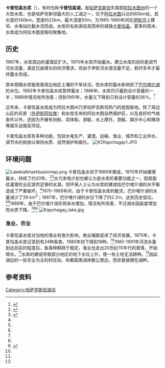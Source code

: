 {{Infobox lake
| name = 卡普恰盖水库
| image = KZKapchagay2.JPG
| alt = 
| caption = 
| image_bathymetry = 
| alt_bathymetry = 
| caption_bathymetry = 
| location = {{flag|Kazakhstan}}[[阿拉木图州|阿拉木图州]]
| coords = {{coord|43|52|0|N|77|30|0|E|region:KZ_type:waterbody|display =inline,title}}
| type = 
| inflow = 
| outflow = 
| catchment = 
| basin_countries = [[哈萨克斯坦|哈萨克斯坦]]
| length = 
| width = 
| area = 
| depth = 
| max-depth = 
| volume = 
| residence_time = 
| shore = 
| elevation = 
| frozen = 
| islands = 
| cities = 
<!--      Map      -->
| pushpin_map             = Kazakhstan
| pushpin_label_position  = 
| pushpin_map_alt         = 
| pushpin_map_caption     = 卡普恰盖水库在哈萨克斯坦的位置
<!--   Below       -->  
| website            = 
| reference          = 
}}

'''卡普恰盖水库'''（{{lang-kk|'''Қапшағай су қоймасы'''}}），有时也称'''卡普恰盖湖'''，是[[哈萨克斯坦|哈萨克斯坦]]东南部[[阿拉木图州|阿拉木图州]]的一个大型水库，也是哈萨克斯坦最大的人工湖之一，位于[[阿拉木图|阿拉木图]]以北约60km处。其长度约140km，宽度约22km，最大深度50m，为1965-1980年间在[[伊犁河|伊犁河]]上建坝、水电站拦截水流而成。水库的名称源自其西岸的城镇[[卡普恰盖|卡普恰盖]]。夏季的周末，水库成为阿拉木图游客的聚集地。

==历史==
1967年，水库周边的灌溉区扩大，1970年水库开始蓄水。建立水库的目的是调节河水流量，满足日益增长的经济需求。但由于伊犁河水源流量不足，耗时多年才最终蓄水完成。

原本预期水库能改善周边地区土壤的干旱状况，但水库的蓄水影响到了[[巴尔喀什湖|巴尔喀什湖]]的水位。1982年卡普恰盖水库暂停蓄水；1986年，水库仍只蓄到设计容量的一半；1988年情况有所改善；但到1991年，水量又下降到只有设计容量的36%。<ref>{{cite book |last=O'Sullivan |first=Patrick |date=2007 |title=The Lakes Handbook: Lake Restoration and Rehabilitation |url=https://books.google.com/books?id=bibY60NWOlEC&pg=PA195&lpg=PA195&dq=Kapchagay+Lake&source=bl&ots=c75invglNT&sig=00hJw4y3-ZURdjpK7b2MecCkaXc&hl=pt-PT&sa=X&ved=0ahUKEwj_rZLOrqDYAhWnJcAKHUHkCqY4ChDoAQhNMAc#v=onepage&q=Kapchagay%20Lake&f=false |location= |publisher=Wiley |page= |isbn=0787689653 |access-date=2020-07-30 |archive-date=2020-08-07 |archive-url=https://web.archive.org/web/20200807075633/https://books.google.com/books?id=bibY60NWOlEC&pg=PA195&lpg=PA195&dq=Kapchagay+Lake&source=bl&ots=c75invglNT&sig=00hJw4y3-ZURdjpK7b2MecCkaXc&hl=pt-PT&sa=X&ved=0ahUKEwj_rZLOrqDYAhWnJcAKHUHkCqY4ChDoAQhNMAc#v=onepage&q=Kapchagay%20Lake&f=false |dead-url=no }}</ref>

近年来，卡普恰盖水库成为阿拉木图州乃至哈萨克斯坦热门的度假胜地。除了周边山区的风景（[[外伊犁阿拉套|外伊犁阿拉套]]）和水库东岸的阿拉木图自然保护区，以及良好的气候条件以外，还因为开展有划船、双体船、游艇、水上摩托、游艇、娱乐中心和赌场等娱乐设施及项目。

卡普恰盖水库有多种功能，包括水电生产、灌溉、运输、渔业、城市和工业供水、调节水的排放以保持水质、自然保护和娱乐。
[[File:KZKapchagay1.JPG|thumb]]

==环境问题==

[[File:Lakebalkhashbasinmap.png|thumb]]
卡普恰盖水坝于1969年建成，1970年开始缓慢蓄水，持续了约20年。<ref name="Hist">{{cite web|url=http://www.history.com/topics/lake-balkhash|title=Lake Balkhash|publisher=History.com|accessdate=May 10, 2010|archiveurl=https://web.archive.org/web/20100308083946/http://www.history.com/topics/lake-balkhash|archivedate=2010-03-08|dead-url=no}}</ref><ref name="FAO">{{cite book|author1=Petr. T.|author2=Morris, M|url=https://books.google.com/books?id=sHkppK-KUaAC&pg=PA48&lpg=PA48&dq=kapchagay+reservoir&source=bl&ots=Pbd9tWNO4p&sig=lcp_dT5jrK-z1Qkn8IDJYXr8iYM&hl=en&ei=1vnnS-3ZH57csAadmb2fBA&sa=X&oi=book_result&ct=result&resnum=6&ved=0CCQQ6AEwBQ#v=onepage&q=kapchagay%20reservoir&f=false|title=Regional Symposium on Sustainable Development of Inland Fisheries under Environmental Constraints|publisher=[[联合国粮农组织|联合国粮农组织]]|work=Country reports presented at the IPFC Working Party of Experts on Inland Fisheries : Bangkok, Thailand, 17–21 October 1994, FAO Fisheries Reports, No. 512|year=1995|pages=48–52|isbn=92-5-103559-8|access-date=2020-07-30|archive-date=2020-08-07|archive-url=https://web.archive.org/web/20200807075100/https://books.google.com/books?id=sHkppK-KUaAC&pg=PA48&lpg=PA48&dq=kapchagay+reservoir&source=bl&ots=Pbd9tWNO4p&sig=lcp_dT5jrK-z1Qkn8IDJYXr8iYM&hl=en&ei=1vnnS-3ZH57csAadmb2fBA&sa=X&oi=book_result&ct=result&resnum=6&ved=0CCQQ6AEwBQ#v=onepage&q=kapchagay%20reservoir&f=false|dead-url=no}}</ref>水力发电计划也被认为是水库的重要功能之一，因其能给灌溉农业区提供足够的水源。但环保人士认为水库的建成给巴尔喀什湖的水平衡造成了严重破坏。<ref name="FAO"/>1970-1985年间，由于卡普恰盖水库的截流，巴尔喀什湖的水量减少了39 km<sup>3</sup>；1987年，巴尔喀什湖的水位下降了约2.2m，达到历史低位。<ref name="Hist"/><ref name="FAO"/>1988年，由于巴尔喀什湖东侧来水增加，情况有所改善，不过湖水因盐度增加而水质下降。<ref name="Hist"/><ref name="FAO"/><ref>{{cite web|url=http://www.britannica.com/facts/5/189932/water-pollution-as-discussed-in-Lake-Balkhash-lake-Kazakhstan|title=Facts about water pollution: Lake Balkhash, as discussed in Lake Balkhash (lake, Kazakhstan)|publisher=[[大英百科全书|大英百科全书]]|accessdate=May 10, 2010|archive-date=2011-06-07|archive-url=https://web.archive.org/web/20110607052623/http://www.britannica.com/facts/5/189932/water-pollution-as-discussed-in-Lake-Balkhash-lake-Kazakhstan|dead-url=no}}</ref>
[[File:Kapchagay_lake.jpg|thumb]]

===渔业、农业===
卡普恰盖水库对当地的渔业有很大影响，商业捕鱼促进了经济发展。1975年，卡普恰盖水库记录到有24种鱼类，1980年则下降到18种。<ref name="FAO"/>1985-1991年河流水量到达目前的程度后，鱼类种群趋于稳定，渔业也走出20世纪70年代的衰落，开始增长。<ref name="FAO"/>水库的建成导致部分地区的地下水位上升，使一些土地无法耕种。<ref name="FAO"/>因此湖边的一些农业为主的村庄如{{link-en|Akozek}}、{{link-en|Kerbulak}}和{{link-en|Chengildi}}都距离湖岸数公里远，而非直接建在湖畔。

==参考资料==
{{Commons category}}
{{Reflist}}

[[Category:哈萨克斯坦湖泊|Category:哈萨克斯坦湖泊]]